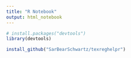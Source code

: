 ---
title: "R Notebook"
output: html_notebook
---

 

```{r}
# install.packages("devtools")
library(devtools)
```

```{r}
install_github("SarBearSchwartz/texreghelpr")
```

